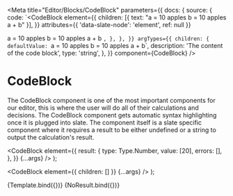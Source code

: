 
<Meta
  title="Editor/Blocks/CodeBlock"
  parameters={{
    docs: {
      source: {
        code: `<CodeBlock
  element={{
    children: [{ text: "a = 10 apples b = 10 apples a + b" }],
  }}
  attributes={{ 'data-slate-node': 'element', ref: null }}
>
  a = 10 apples b = 10 apples a + b
</CodeBlock>`,
      },
    },
  }}
  argTypes={{
    children: {
      defaultValue: `a = 10 apples
b = 10 apples
a + b`,
      description: 'The content of the code block',
      type: 'string',
    },
  }}
  component={CodeBlock}
/>

# CodeBlock

The CodeBlock component is one of the most important components for our editor, this is where the user will do all of their calculations and decisions. The CodeBlock component gets automatic syntax highlighting once it is plugged into slate. The component itself is a slate specific component where it requires a result to be either undefined or a string to output the calculation's result.

  <CodeBlock
    element={{
      result: {
        type: Type.Number,
        value: [20],
        errors: [],
      },
    }}
    {...args}
  />
);

  <CodeBlock element={{ children: [] }} {...args} />
);

<Canvas>
  <Story name="With result">{Template.bind({})}</Story>
  <Story name="Without result">{NoResult.bind({})}</Story>
</Canvas>

<Props story="With result" />
<Props story="Without result" />
